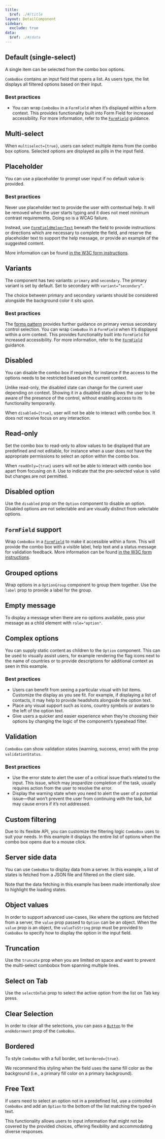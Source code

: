 ```yaml
---
title:
  $ref: ./#/title
layout: DetailComponent
sidebar:
  exclude: true
data:
  $ref: ./#/data
---
```


## Default (single-select)

A single item can be selected from the combo box options.

`ComboBox` contains an input field that opens a list. As users type, the list displays all filtered options based on their input.

### Best practices

- You can wrap `ComboBox` in a `FormField` when it’s displayed within a form context. This provides functionality built into Form Field for increased accessibility. For more information, refer to the [`FormField`](../form-field) guidance.

<LivePreview componentName="combo-box" exampleName="Default" />

## Multi-select

When `multiselect={true}`, users can select multiple items from the combo box options. Selected options are displayed as pills in the input field.

<LivePreview componentName="combo-box" exampleName="Multiselect" />

## Placeholder

You can use a placeholder to prompt user input if no default value is provided.

### Best practices

Never use placeholder text to provide the user with contextual help. It will be removed when the user starts typing and it does not meet minimum contrast requirements. Doing so is a WCAG failure.

Instead, use [`FormFieldHelperText`](/salt/components/form-field/examples#helper-text) beneath the field to provide instructions or directions which are necessary to complete the field, and reserve the placeholder text to support the help message, or provide an example of the suggested content.

More information can be found [in the W3C form instructions](https://www.w3.org/WAI/tutorials/forms/instructions/).

<LivePreview componentName="combo-box" exampleName="Placeholder" />

## Variants

The component has two variants: `primary` and `secondary`. The primary variant is set by default. Set to secondary with `variant=”secondary”`.

The choice between primary and secondary variants should be considered alongside the background color it sits upon.

### Best practices

The [forms pattern](/salt/patterns/forms) provides further guidance on primary versus secondary control selection. You can wrap `ComboBox` in a `FormField` when it’s displayed within a orm context. This provides functionality built into `FormField` for increased accessibility. For more information, refer to the [`FormField`](../form-field) guidance.

<LivePreview componentName="combo-box" exampleName="Variants" />

## Disabled

You can disable the combo box if required, for instance if the access to the options needs to be restricted based on the current context.

Unlike read-only, the disabled state can change for the current user depending on context. Showing it in a disabled state allows the user to be aware of the presence of the control, without enabling access to its functionality temporarily.

When `disabled={true}`, user will not be able to interact with combo box. It does not receive focus on any interaction.

<LivePreview componentName="combo-box" exampleName="Disabled" />

## Read-only

Set the combo box to read-only to allow values to be displayed that are predefined and not editable, for instance when a user does not have the appropriate permissions to select an option within the combo box.

When `readOnly={true}` users will not be able to interact with combo box apart from focusing on it.
Use to indicate that the pre-selected value is valid but changes are not permitted.

<LivePreview componentName="combo-box" exampleName="Readonly" />

## Disabled option

Use the `disabled` prop on the `Option` component to disable an option. Disabled options are not selectable and are visually distinct from selectable options.

<LivePreview componentName="combo-box" exampleName="DisabledOption" />

## `FormField` support

Wrap `ComboBox` in a [`FormField`](/salt/components/form-field) to make it accessible within a form. This will provide the combo box with a visible label, help text and a status message for validation feedback. More information can be found [in the W3C form instructions](https://www.w3.org/WAI/tutorials/forms/instructions/).

<LivePreview componentName="combo-box" exampleName="WithFormField" />

## Grouped options

Wrap options in a `OptionGroup` component to group them together. Use the `label` prop to provide a label for the group.

<LivePreview componentName="combo-box" exampleName="Grouped" />

## Empty message

To display a message when there are no options available, pass your message as a child element with `role="option"`.

<LivePreview componentName="combo-box" exampleName="EmptyMessage" />

## Complex options

You can supply static content as children to the `Option` component. This can be used to visually assist users, for example rendering the flag icons next to the name of countries or to provide descriptions for additional context as seen in this example.

### Best practices

- Users can benefit from seeing a particular visual with list items. Customize the display as you see fit. For example, if displaying a list of contacts, it may help to provide headshots alongside the option text.
- Place any visual support such as icons, country symbols or avatars to the left of the option text.
- Give users a quicker and easier experience when they’re choosing their options by changing the logic of the component’s typeahead filter.

<LivePreview componentName="combo-box" exampleName="ComplexOptions" />

## Validation

`ComboBox` can show validation states (warning, success, error) with the prop `validationStatus`.

### Best practices

- Use the error state to alert the user of a critical issue that’s related to the input. This issue, which may jeopardize completion of the task, usually requires action from the user to resolve the error.
- Display the warning state when you need to alert the user of a potential issue—that won’t prevent the user from continuing with the task, but may cause errors if it’s not addressed.

<LivePreview componentName="combo-box" exampleName="Validation" />

## Custom filtering

Due to its flexible API, you can customize the filtering logic `ComboBox` uses to suit your needs. In this example it displays the entire list of options when the combo box opens due to a mouse click.

<LivePreview componentName="combo-box" exampleName="CustomFiltering" />

## Server side data

You can use `ComboBox` to display data from a server. In this example, a list of states is fetched from a JSON file and filtered on the client side.

Note that the data fetching in this example has been made intentionally slow to highlight the loading states.

<LivePreview componentName="combo-box" exampleName="ServerSideData" />

## Object values

In order to support advanced use-cases, like where the options are fetched from a server, the `value` prop passed to `Option` can be an object.
When the `value` prop is an object, the `valueToString` prop must be provided to `ComboBox` to specify how to display the option in the input field.

<LivePreview componentName="combo-box" exampleName="ObjectValues" />

## Truncation

Use the `truncate` prop when you are limited on space and want to prevent the multi-select combobox from spanning multiple lines.

<LivePreview componentName="combo-box" exampleName="Truncation" />

## Select on Tab

Use the `selectOnTab` prop to select the active option from the list on Tab key press.

<LivePreview componentName="combo-box" exampleName="SelectOnTab" />

## Clear Selection

In order to clear all the selections, you can pass a [`Button`](../button) to the `endAdornment` prop of the `ComboBox`.

<LivePreview componentName="combo-box" exampleName="ClearSelection" />

## Bordered

To style `ComboBox` with a full border, set `bordered={true}`.

We recommend this styling when the field uses the same fill color as the background (i.e., a primary fill color on a primary background).

<LivePreview componentName="combo-box" exampleName="Bordered" />

## Free Text

If users need to select an option not in a predefined list, use a controlled `ComboBox` and add an `Option` to the bottom of the list matching the typed-in text.

This functionality allows users to input information that might not be covered by the provided choices, offering flexibility and accommodating diverse responses.

<LivePreview componentName="combo-box" exampleName="FreeText" />
